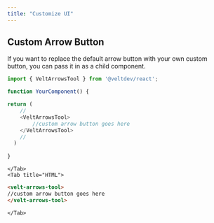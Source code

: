 ```yaml
---
title: "Customize UI"
---
```


## Custom Arrow Button

If you want to replace the default arrow button with your own custom button, you can pass it in as a child component.

<Tabs>
    <Tab title="React">

```js React
import { VeltArrowsTool } from '@veltdev/react';

function YourComponent() {

return (
    //
    <VeltArrowsTool>
        //custom arrow button goes here
    </VeltArrowsTool>
    //
  )
  
}
```


    </Tab>
    <Tab title="HTML">

```html HTML
<velt-arrows-tool>
//custom arrow button goes here
</velt-arrows-tool>
```

    </Tab>
</Tabs>